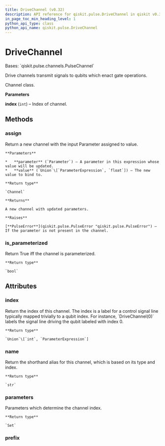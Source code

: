 ```yaml
---
title: DriveChannel (v0.32)
description: API reference for qiskit.pulse.DriveChannel in qiskit v0.32
in_page_toc_min_heading_level: 1
python_api_type: class
python_api_name: qiskit.pulse.DriveChannel
---
```


# DriveChannel

<Class id="qiskit.pulse.DriveChannel" isDedicatedPage={true} github="https://github.com/qiskit/qiskit/tree/stable/0.18/qiskit/pulse/channels.py" signature="DriveChannel(index)" modifiers="class">
  Bases: `qiskit.pulse.channels.PulseChannel`

  Drive channels transmit signals to qubits which enact gate operations.

  Channel class.

  **Parameters**

  **index** (`int`) – Index of channel.

  ## Methods

  <span id="qiskit-pulse-drivechannel-assign" />

  ### assign

  <Function id="qiskit.pulse.DriveChannel.assign" signature="DriveChannel.assign(parameter, value)">
    Return a new channel with the input Parameter assigned to value.

    **Parameters**

    *   **parameter** (`Parameter`) – A parameter in this expression whose value will be updated.
    *   **value** (`Union`\[`ParameterExpression`, `float`]) – The new value to bind to.

    **Return type**

    `Channel`

    **Returns**

    A new channel with updated parameters.

    **Raises**

    [**PulseError**](qiskit.pulse.PulseError "qiskit.pulse.PulseError") – If the parameter is not present in the channel.
  </Function>

  <span id="qiskit-pulse-drivechannel-is-parameterized" />

  ### is\_parameterized

  <Function id="qiskit.pulse.DriveChannel.is_parameterized" signature="DriveChannel.is_parameterized()">
    Return True iff the channel is parameterized.

    **Return type**

    `bool`
  </Function>

  ## Attributes

  ### index

  <Attribute id="qiskit.pulse.DriveChannel.index">
    Return the index of this channel. The index is a label for a control signal line typically mapped trivially to a qubit index. For instance, `DriveChannel(0)` labels the signal line driving the qubit labeled with index 0.

    **Return type**

    `Union`\[`int`, `ParameterExpression`]
  </Attribute>

  ### name

  <Attribute id="qiskit.pulse.DriveChannel.name">
    Return the shorthand alias for this channel, which is based on its type and index.

    **Return type**

    `str`
  </Attribute>

  ### parameters

  <Attribute id="qiskit.pulse.DriveChannel.parameters">
    Parameters which determine the channel index.

    **Return type**

    `Set`
  </Attribute>

  ### prefix

  <Attribute id="qiskit.pulse.DriveChannel.prefix" attributeValue="'d'" />
</Class>

